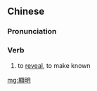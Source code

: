 {{also|显明}}
==Chinese==
{{zh-forms|s=显明}}

===Pronunciation===
{{zh-pron
|m=xiǎnmíng
|c=hin2 ming4
|mn=hián-bêng
|cat=v
}}

===Verb===
{{zh-verb}}

# to [[reveal]], to make known

[[mg:顯明]]